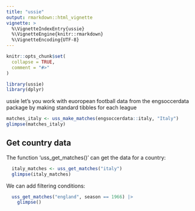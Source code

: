 ```yaml
---
title: "ussie"
output: rmarkdown::html_vignette
vignette: >
  %\VignetteIndexEntry{ussie}
  %\VignetteEngine{knitr::rmarkdown}
  %\VignetteEncoding{UTF-8}
---
```


```r
knitr::opts_chunk$set(
  collapse = TRUE,
  comment = "#>"
)
```

```r
library(ussie)
library(dplyr)
```

ussie let's you work with euoropean football data from the engsoccerdata package by making standard tibbles for each league



```r
matches_italy <- uss_make_matches(engsoccerdata::italy, "Italy")
glimpse(matches_italy)
```


## Get country data

The function 'uss_get_matches()' can get the data for a country:

```r

  italy_matches <- uss_get_matches("italy") 
  glimpse(italy_matches)

```


We can add filtering conditions:

```r
  uss_get_matches("england", season == 1966) |>
    glimpse()

```

